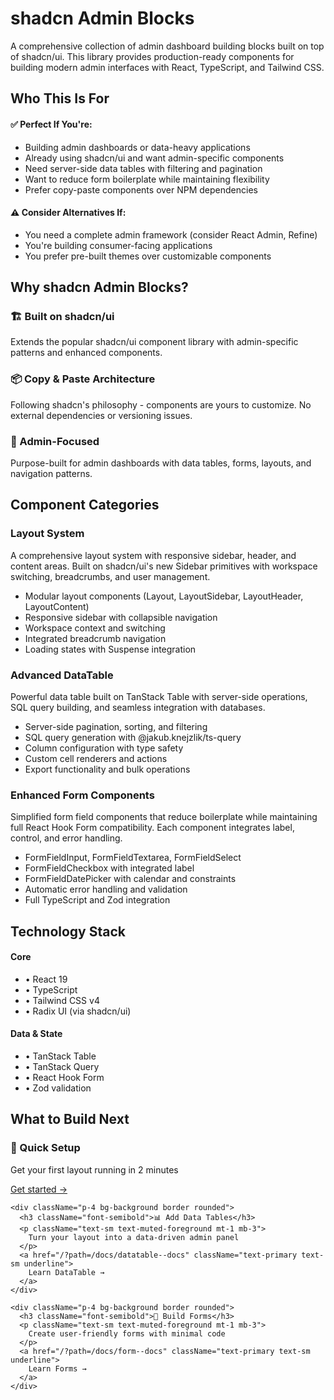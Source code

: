 
<Meta title="Introduction" />

# shadcn Admin Blocks

A comprehensive collection of admin dashboard building blocks built on top of shadcn/ui.
This library provides production-ready components for building modern admin interfaces with
React, TypeScript, and Tailwind CSS.

## Who This Is For

<div className="grid gap-4 my-8">
  <div className="p-4 border border-green-200 bg-green-50 rounded-lg">
    <h4 className="font-semibold text-green-700 mb-2">✅ Perfect If You're:</h4>
    <ul className="mt-2 space-y-1 text-sm text-green-600">
      <li> Building admin dashboards or data-heavy applications</li>
      <li> Already using shadcn/ui and want admin-specific components</li>
      <li> Need server-side data tables with filtering and pagination</li>
      <li> Want to reduce form boilerplate while maintaining flexibility</li>
      <li> Prefer copy-paste components over NPM dependencies</li>
    </ul>
  </div>

  <div className="p-4 border border-amber-200 bg-amber-50 rounded-lg">
    <h4 className="font-semibold text-amber-700 mb-2">⚠️ Consider Alternatives If:</h4>
    <ul className="mt-2 space-y-1 text-sm text-amber-600">
      <li> You need a complete admin framework (consider React Admin, Refine)</li>
      <li> You're building consumer-facing applications</li>
      <li> You prefer pre-built themes over customizable components</li>
    </ul>
  </div>
</div>

## Why shadcn Admin Blocks?

<div className="grid gap-4 my-8">
  <div className="border-l-4 border-primary pl-4">
    <h3 className="font-semibold">🏗️ Built on shadcn/ui</h3>
    <p className="text-muted-foreground">
      Extends the popular shadcn/ui component library with admin-specific patterns and enhanced
      components.
    </p>
  </div>

<div className="border-l-4 border-primary pl-4">
  <h3 className="font-semibold">📦 Copy & Paste Architecture</h3>
  <p className="text-muted-foreground">
    Following shadcn's philosophy - components are yours to customize. No external dependencies or
    versioning issues.
  </p>
</div>

<div className="border-l-4 border-primary pl-4">
  <h3 className="font-semibold">🎯 Admin-Focused</h3>
  <p className="text-muted-foreground">
    Purpose-built for admin dashboards with data tables, forms, layouts, and navigation patterns.
  </p>
</div>

</div>

## Component Categories

<div className="grid gap-6 my-8">
  <div className="p-6 border rounded-lg">
    <h3 className="text-xl font-semibold mb-3">Layout System</h3>
    <p className="text-muted-foreground mb-4">
      A comprehensive layout system with responsive sidebar, header, and content areas. Built on shadcn/ui's 
      new Sidebar primitives with workspace switching, breadcrumbs, and user management.
    </p>
    <ul className="list-disc list-inside text-muted-foreground space-y-1">
      <li>Modular layout components (Layout, LayoutSidebar, LayoutHeader, LayoutContent)</li>
      <li>Responsive sidebar with collapsible navigation</li>
      <li>Workspace context and switching</li>
      <li>Integrated breadcrumb navigation</li>
      <li>Loading states with Suspense integration</li>
    </ul>
  </div>

<div className="p-6 border rounded-lg">
  <h3 className="text-xl font-semibold mb-3">Advanced DataTable</h3>
  <p className="text-muted-foreground mb-4">
    Powerful data table built on TanStack Table with server-side operations, SQL query building, and
    seamless integration with databases.
  </p>
  <ul className="list-disc list-inside text-muted-foreground space-y-1">
    <li>Server-side pagination, sorting, and filtering</li>
    <li>SQL query generation with @jakub.knejzlik/ts-query</li>
    <li>Column configuration with type safety</li>
    <li>Custom cell renderers and actions</li>
    <li>Export functionality and bulk operations</li>
  </ul>
</div>

  <div className="p-6 border rounded-lg">
    <h3 className="text-xl font-semibold mb-3">Enhanced Form Components</h3>
    <p className="text-muted-foreground mb-4">
      Simplified form field components that reduce boilerplate while maintaining full React Hook Form 
      compatibility. Each component integrates label, control, and error handling.
    </p>
    <ul className="list-disc list-inside text-muted-foreground space-y-1">
      <li>FormFieldInput, FormFieldTextarea, FormFieldSelect</li>
      <li>FormFieldCheckbox with integrated label</li>
      <li>FormFieldDatePicker with calendar and constraints</li>
      <li>Automatic error handling and validation</li>
      <li>Full TypeScript and Zod integration</li>
    </ul>
  </div>
</div>

## Technology Stack

<div className="grid grid-cols-2 gap-4 my-8">
  <div>
    <h4 className="font-semibold mb-2">Core</h4>
    <ul className="text-muted-foreground space-y-1 text-sm">
      <li>• React 19</li>
      <li>• TypeScript</li>
      <li>• Tailwind CSS v4</li>
      <li>• Radix UI (via shadcn/ui)</li>
    </ul>
  </div>
  <div>
    <h4 className="font-semibold mb-2">Data & State</h4>
    <ul className="text-muted-foreground space-y-1 text-sm">
      <li>• TanStack Table</li>
      <li>• TanStack Query</li>
      <li>• React Hook Form</li>
      <li>• Zod validation</li>
    </ul>
  </div>
</div>

<div className="mt-12 p-6 bg-gradient-to-r from-primary/10 to-secondary/10 rounded-lg">
  <h2 className="text-xl font-semibold mb-4">What to Build Next</h2>
  <div className="grid md:grid-cols-3 gap-4 mt-4">
    <div className="p-4 bg-background border rounded">
      <h3 className="font-semibold">🚀 Quick Setup</h3>
      <p className="text-sm text-muted-foreground mt-1 mb-3">
        Get your first layout running in 2 minutes
      </p>
      <a href="/?path=/docs/getting-started--docs" className="text-primary text-sm underline">
        Get started →
      </a>
    </div>

    <div className="p-4 bg-background border rounded">
      <h3 className="font-semibold">📊 Add Data Tables</h3>
      <p className="text-sm text-muted-foreground mt-1 mb-3">
        Turn your layout into a data-driven admin panel
      </p>
      <a href="/?path=/docs/datatable--docs" className="text-primary text-sm underline">
        Learn DataTable →
      </a>
    </div>

    <div className="p-4 bg-background border rounded">
      <h3 className="font-semibold">📝 Build Forms</h3>
      <p className="text-sm text-muted-foreground mt-1 mb-3">
        Create user-friendly forms with minimal code
      </p>
      <a href="/?path=/docs/form--docs" className="text-primary text-sm underline">
        Learn Forms →
      </a>
    </div>

  </div>
</div>
